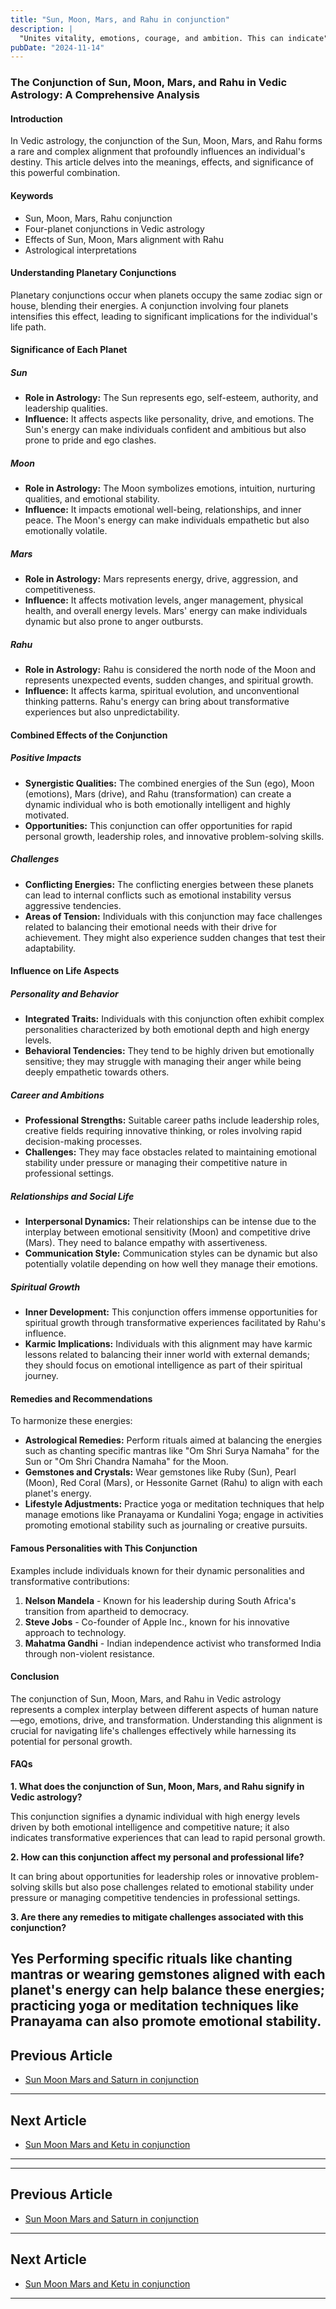 ```yaml
---
title: "Sun, Moon, Mars, and Rahu in conjunction"
description: |
  "Unites vitality, emotions, courage, and ambition. This can indicate"
pubDate: "2024-11-14"
---
```


### The Conjunction of Sun, Moon, Mars, and Rahu in Vedic Astrology: A Comprehensive Analysis

#### Introduction

In Vedic astrology, the conjunction of the Sun, Moon, Mars, and Rahu forms a rare and complex alignment that profoundly influences an individual's destiny. This article delves into the meanings, effects, and significance of this powerful combination.

#### Keywords

- Sun, Moon, Mars, Rahu conjunction
- Four-planet conjunctions in Vedic astrology
- Effects of Sun, Moon, Mars alignment with Rahu
- Astrological interpretations

#### Understanding Planetary Conjunctions

Planetary conjunctions occur when planets occupy the same zodiac sign or house, blending their energies. A conjunction involving four planets intensifies this effect, leading to significant implications for the individual's life path.

#### Significance of Each Planet

##### Sun

- **Role in Astrology:** The Sun represents ego, self-esteem, authority, and leadership qualities.
- **Influence:** It affects aspects like personality, drive, and emotions. The Sun's energy can make individuals confident and ambitious but also prone to pride and ego clashes.

##### Moon

- **Role in Astrology:** The Moon symbolizes emotions, intuition, nurturing qualities, and emotional stability.
- **Influence:** It impacts emotional well-being, relationships, and inner peace. The Moon's energy can make individuals empathetic but also emotionally volatile.

##### Mars

- **Role in Astrology:** Mars represents energy, drive, aggression, and competitiveness.
- **Influence:** It affects motivation levels, anger management, physical health, and overall energy levels. Mars' energy can make individuals dynamic but also prone to anger outbursts.

##### Rahu

- **Role in Astrology:** Rahu is considered the north node of the Moon and represents unexpected events, sudden changes, and spiritual growth.
- **Influence:** It affects karma, spiritual evolution, and unconventional thinking patterns. Rahu's energy can bring about transformative experiences but also unpredictability.

#### Combined Effects of the Conjunction

##### Positive Impacts

- **Synergistic Qualities:** The combined energies of the Sun (ego), Moon (emotions), Mars (drive), and Rahu (transformation) can create a dynamic individual who is both emotionally intelligent and highly motivated.
- **Opportunities:** This conjunction can offer opportunities for rapid personal growth, leadership roles, and innovative problem-solving skills.

##### Challenges

- **Conflicting Energies:** The conflicting energies between these planets can lead to internal conflicts such as emotional instability versus aggressive tendencies.
- **Areas of Tension:** Individuals with this conjunction may face challenges related to balancing their emotional needs with their drive for achievement. They might also experience sudden changes that test their adaptability.

#### Influence on Life Aspects

##### Personality and Behavior

- **Integrated Traits:** Individuals with this conjunction often exhibit complex personalities characterized by both emotional depth and high energy levels.
- **Behavioral Tendencies:** They tend to be highly driven but emotionally sensitive; they may struggle with managing their anger while being deeply empathetic towards others.

##### Career and Ambitions

- **Professional Strengths:** Suitable career paths include leadership roles, creative fields requiring innovative thinking, or roles involving rapid decision-making processes.
- **Challenges:** They may face obstacles related to maintaining emotional stability under pressure or managing their competitive nature in professional settings.

##### Relationships and Social Life

- **Interpersonal Dynamics:** Their relationships can be intense due to the interplay between emotional sensitivity (Moon) and competitive drive (Mars). They need to balance empathy with assertiveness.
- **Communication Style:** Communication styles can be dynamic but also potentially volatile depending on how well they manage their emotions.

##### Spiritual Growth

- **Inner Development:** This conjunction offers immense opportunities for spiritual growth through transformative experiences facilitated by Rahu's influence.
- **Karmic Implications:** Individuals with this alignment may have karmic lessons related to balancing their inner world with external demands; they should focus on emotional intelligence as part of their spiritual journey.

#### Remedies and Recommendations

To harmonize these energies:

- **Astrological Remedies:** Perform rituals aimed at balancing the energies such as chanting specific mantras like "Om Shri Surya Namaha" for the Sun or "Om Shri Chandra Namaha" for the Moon.
- **Gemstones and Crystals:** Wear gemstones like Ruby (Sun), Pearl (Moon), Red Coral (Mars), or Hessonite Garnet (Rahu) to align with each planet's energy.
- **Lifestyle Adjustments:** Practice yoga or meditation techniques that help manage emotions like Pranayama or Kundalini Yoga; engage in activities promoting emotional stability such as journaling or creative pursuits.

#### Famous Personalities with This Conjunction

Examples include individuals known for their dynamic personalities and transformative contributions:

1. **Nelson Mandela** - Known for his leadership during South Africa's transition from apartheid to democracy.
2. **Steve Jobs** - Co-founder of Apple Inc., known for his innovative approach to technology.
3. **Mahatma Gandhi** - Indian independence activist who transformed India through non-violent resistance.

#### Conclusion

The conjunction of Sun, Moon, Mars, and Rahu in Vedic astrology represents a complex interplay between different aspects of human nature—ego, emotions, drive, and transformation. Understanding this alignment is crucial for navigating life's challenges effectively while harnessing its potential for personal growth.

#### FAQs

**1. What does the conjunction of Sun, Moon, Mars, and Rahu signify in Vedic astrology?**

This conjunction signifies a dynamic individual with high energy levels driven by both emotional intelligence and competitive nature; it also indicates transformative experiences that can lead to rapid personal growth.

**2. How can this conjunction affect my personal and professional life?**

It can bring about opportunities for leadership roles or innovative problem-solving skills but also pose challenges related to emotional stability under pressure or managing competitive tendencies in professional settings.

**3. Are there any remedies to mitigate challenges associated with this conjunction?**

Yes Performing specific rituals like chanting mantras or wearing gemstones aligned with each planet's energy can help balance these energies; practicing yoga or meditation techniques like Pranayama can also promote emotional stability.
---

## Previous Article
- [Sun Moon Mars and Saturn in conjunction](1101020307_Sun_Moon_Mars_and_Saturn_in_conjunction.mdx)

---

## Next Article
- [Sun Moon Mars and Ketu in conjunction](1101020309_Sun_Moon_Mars_and_Ketu_in_conjunction.mdx)

---
---

## Previous Article
- [Sun Moon Mars and Saturn in conjunction](1101020307_Sun_Moon_Mars_and_Saturn_in_conjunction.mdx)

---

## Next Article
- [Sun Moon Mars and Ketu in conjunction](1101020309_Sun_Moon_Mars_and_Ketu_in_conjunction.mdx)

---
